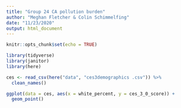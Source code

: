 ```yaml
---
title: "Group 24 CA pollution burden"
author: "Meghan Fletcher & Colin Schimmelfing"
date: "11/23/2020"
output: html_document
---
```


```r
knitr::opts_chunk$set(echo = TRUE)

library(tidyverse)
library(janitor)
library(here)
```


```r
ces <- read_csv(here("data", "ces3demographics .csv")) %>% 
  clean_names()
```

```r
ggplot(data = ces, aes(x = white_percent, y = ces_3_0_score)) +
  geom_point()
```









